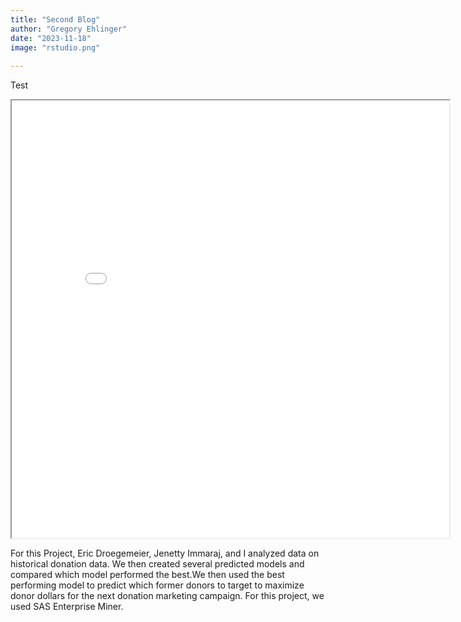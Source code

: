 ```yaml
---
title: "Second Blog"
author: "Gregory Ehlinger"
date: "2023-11-18"
image: "rstudio.png"
    
---
```


Test



<iframe
  width="700"
  height="700"
  src="rstudio.png">
</iframe>
 
For this Project, Eric Droegemeier, Jenetty Immaraj, and I analyzed data on historical donation data. We then created several predicted models and compared which model performed the best.We then used the best performing model to predict which former donors to target to maximize donor dollars for the next donation marketing campaign. For this project, we used SAS Enterprise Miner.
